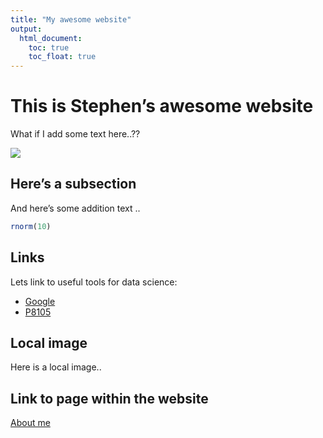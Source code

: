 ```yaml
---
title: "My awesome website"
output: 
  html_document:
    toc: true
    toc_float: true
---
```


# This is Stephen's awesome website

What if I add some text here..??

![](https://media.giphy.com/media/drXGoW1iudhKw/giphy.gif)

## Here's a subsection

And here's some addition text .. 

```r
rnorm(10)
```

## Links

Lets link to useful tools for data science:

* [Google](https://www.google.com/)
* [P8105](https://www.p8105.com)

## Local image

Here is a local image..

## Link to page within the website

[About me](about.html)

